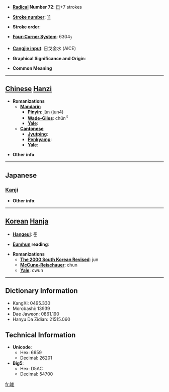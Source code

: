 * '''[[Wiktionary:Chinese radical index| Radical]] Number 72''': [[Wiktionary:Chinese radical index 日|日]]+7 strokes

* '''[[Wiktionary:Chinese total strokes index|Stroke number]]''': [[Wiktionary:Chinese total strokes index 11|11]]

* '''Stroke order''': 

* '''[[Wiktionary:Chinese four corner index|Four-Corner System]]''': 6304<sub>7</sub>

* '''[[Wiktionary:Chinese Cangjie index|Cangjie input]]''': 日戈金水 (AICE)

* '''Graphical Significance and Origin''': 

* '''Common Meaning'''

----

== [[Chinese]] [[Hanzi]] ==

* '''Romanizations'''
** '''[[Mandarin]]'''
*** '''[[Pinyin]]''': jùn (jun4)
*** '''[[Wade-Giles]]''': chün<sup>4</sup>
*** '''[[Yale]]''': 
** '''[[Cantonese]]'''
*** '''[[Jyutping]]''':
*** '''[[Penkyamp]]''': 
*** '''[[Yale]]''': 

* '''Other info''': 

----

==Japanese==
===[[Kanji]]===
{{kanji|on readings=[[しゅん]] (shun)|kun readings=[[あきらか]] (akiraka)}}

* '''Other info''':  

----

== [[Korean]] [[Hanja]] ==

* '''[[Hangeul]]''': 준

* '''[[Eumhun]] reading''': 

* '''Romanizations'''
** '''[[The 2000 South Korean Revised Romanization|The 2000 South Korean Revised]]''': jun
** '''[[McCune-Reischauer]]''': chun
** '''[[Yale]]''': cwun

----

== Dictionary Information ==

* KangXi: 0495.330
* Morobashi: 13939
* Dae Jaweon: 0861.190
* Hanyu Da Zidian: 21515.060

== Technical Information ==

* '''Unicode''':
** Hex: 6659
** Decimal: 26201
* '''Big5''':
** Hex: D5AC
** Decimal: 54700

[[fr:晙]]
